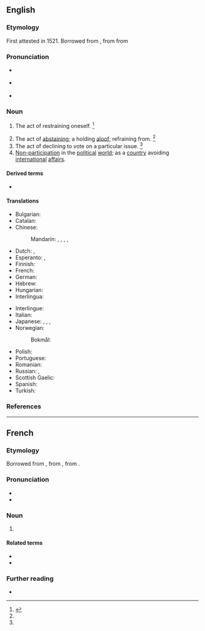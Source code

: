 ==English==

===Etymology===
First attested in 1521. Borrowed from {{bor|en|fr|abstention}}, from {{der|en|LL.|abstēntiō}} from {{der|en|la|abstinēō||withhold, to abstain}}

===Pronunciation===
* {{a|RP}} {{IPA|en|/əbˈstɛn.ʃn̩/}}
* {{a|US}} {{IPA|en|/æbˈstɛn.ʃn̩/|/əbˈstɛn.ʃn̩/|/æbˈstɛn.t͡ʃn̩/|/əbˈstɛn.t͡ʃn̩/}}
* {{audio|en|en-us-abstention.ogg|Audio (US)}}

===Noun===
{{en-noun|~}}

# {{lb|en|obsolete}} The act of restraining oneself. {{defdate|Attested from the early 16<sup>th</sup> century until the med 17<sup>th</sup> century.}}<ref name=SOED>{{R:SOED5|page=9}}</ref>
# The act of [[abstaining]]; a holding [[aloof]]; refraining from. {{defdate|First attested in the early 17<sup>th</sup> century.}}<ref name=SOED/>
# The act of declining to vote on a particular issue. {{defdate|First attested in the late 19<sup>th</sup> century.}}<ref name=SOED/>
# [[Non-participation]] in the [[political]] [[world]]; as a [[country]] avoiding [[international]] [[affairs]].

====Derived terms====
* {{l|en|abstentious}}

====Translations====
{{trans-top|the act of abstaining}}
* Bulgarian: {{t+|bg|въздържаност}}
* Catalan: {{t|ca|abstenció|f}}
* Chinese:
*: Mandarin: {{t+|cmn|棄權|sc=Hani}}, {{t+|cmn|弃权|tr=qìquán|sc=Hani}} {{qualifier|failing to exercise a right}}, {{t+|cmn|戒除|tr=jièchú|sc=Hani}} {{qualifier|bad habits}}, {{t+|cmn|戒酒|tr=jièjiǔ|sc=Hani}} {{qualifier|alcohol}}, {{t+|cmn|禁酒|tr=jìnjiǔ|sc=Hani}} {{qualifier|alcohol}}
* Dutch: {{t+|nl|onthouding|f}}, {{t+|nl|abstinentie|f}}
* Esperanto: {{t|eo|sindeteno}}, {{t|eo|abstino}}
* Finnish: {{t+|fi|pidättäytyminen}}
* French: {{t+|fr|abstention|f}}
* German: {{t+|de|Enthaltung|f}}
* Hebrew: {{t|he|הימנעו|f|tr=(himan'ut|sc=Hebr}}
* Hungarian: {{t+|hu|tartózkodás}}
* Interlingua: {{t|ia|abstention}}
{{trans-mid}}
* Interlingue: {{t|ie|abstention}}
* Italian: {{t+|it|astensione}}
* Japanese: {{t+|ja|慎む|tr=つつしむこと, tsutsushimu koto|alt=慎むこと|sc=Jpan}}, {{t|ja|禁酒|tr=きんしゅ, kinshu|sc=Jpan}} {{qualifier|alcohol}}, {{t|ja|棄権|tr=きけん, kiken|sc=Jpan}} {{qualifier|failing to exercise a right}}, {{t+|ja|不参加|tr=ふさんか, fusanka|sc=Jpan}} {{qualifier|non-participation}}
* Norwegian:
*: Bokmål: {{t|nb|avhold|n}}
* Polish: {{t+|pl|abstynencja|f}}
* Portuguese: {{t+|pt|abstenção|f}}
* Romanian: {{t+|ro|abținere|f}}
* Russian: {{t+|ru|воздержа́ние|n}}, {{t+|ru|возде́ржанность|f}}
* Scottish Gaelic: {{t|gd|seachnadh|m}}
* Spanish: {{t+|es|abstención|f}}
* Turkish: {{t+|tr|çekimserlik}}
{{trans-bottom}}

===References===
<references/>

----

==French==

===Etymology===
Borrowed from {{bor|fr|LL.|abstentio|abstentiō, abstentiōnem}}, from {{der|fr|la|abstentus}}, from {{m|la|abstineō}}.

===Pronunciation===
* {{fr-IPA}}
* {{audio|fr|Fr-abstention.ogg|Audio}}

===Noun===
{{fr-noun|f}}

# {{l|en|abstention}}

====Related terms====
* {{l|fr|abstenir}}
* {{l|fr|abstinence}}

===Further reading===
* {{R:TLFi}}